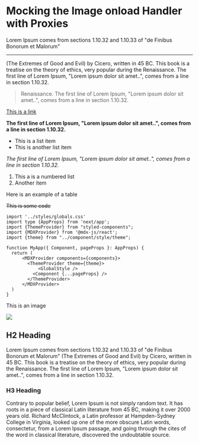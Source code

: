 

# Mocking the Image onload Handler with Proxies
Lorem Ipsum comes from sections 1.10.32 and 1.10.33 of
"de Finibus Bonorum et Malorum"
***
(The Extremes of Good and Evil) by Cicero, written in 45 BC. This book is a treatise on
the theory of ethics, very popular during the Renaissance. The first line of Lorem Ipsum, "Lorem ipsum dolor sit amet..",
comes from a line in section 1.10.32.

> Renaissance. The first line of Lorem Ipsum, "Lorem ipsum dolor sit amet..",
comes from a line in section 1.10.32.

[This is a link](www.google.com)

__The first line of Lorem Ipsum, "Lorem ipsum dolor sit amet..",
comes from a line in section 1.10.32.__

- This is a list item
- This is another list item

_The first line of Lorem Ipsum, "Lorem ipsum dolor sit amet..",
comes from a line in section 1.10.32._

1. This a is a numbered list
2. Another item

Here is an example of a table

~~This is some code~~

```tsx
import '../styles/globals.css'
import type {AppProps} from 'next/app';
import {ThemeProvider} from "styled-components";
import {MDXProvider} from '@mdx-js/react';
import {theme} from "../component/style/theme";

function MyApp({ Component, pageProps }: AppProps) {
  return (
      <MDXProvider components={components}>
        <ThemeProvider theme={theme}>
            <GlobalStyle />
          <Component {...pageProps} />
        </ThemeProvider>
      </MDXProvider>
  )
}
```

This is an image

<Image
    src="/bg.jpeg"
    layout='responsive'
    width={700}
    height={500}
    objectFit='cover'
    className='img'
/>


## H2 Heading
Lorem Ipsum comes from sections 1.10.32 and 1.10.33 of
"de Finibus Bonorum et Malorum" (The Extremes of Good and Evil) by Cicero, written in 45 BC. This book is a treatise on
the theory of ethics, very popular during the Renaissance. The first line of Lorem Ipsum, "Lorem ipsum dolor sit amet..",
comes from a line in section 1.10.32.
### H3 Heading
Contrary to popular belief, Lorem Ipsum is not simply random text. It has roots in a piece of classical Latin literature
from 45 BC, making it over 2000 years old. Richard McClintock, a Latin professor at Hampden-Sydney College in Virginia,
looked up one of the more obscure Latin words, consectetur, from a Lorem Ipsum passage, and going through the cites of the
word in classical literature, discovered the undoubtable source.